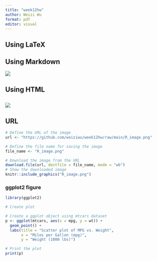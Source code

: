 ```yaml
---
title: "week12hw"
author: Weizi Wu
format: pdf
editor: visual
---
```


## Using LaTeX

```{=tex}
\begin{figure}[ht]
            \begin{center}
                  \includegraphics{R_image}
            \end{center}
      \caption{An Example Figure in LaTeX}
      {\scriptsize}
      \label{ExampleLaTeXFigure}
\end{figure}
```
## Using Markdown

![](images/R_image.png)

## Using HTML

## </img>

![](images/R_image.png)

## 

## URL

```r
# Define the URL of the image
url <- "https://github.com/weiziwu/week12hw/raw/main/R_image.png"

# Define the file name for saving the image
file_name <- "R_image.png"

# Download the image from the URL
download.file(url, destfile = file_name, mode = "wb")
# Show the downloaded image
knitr::include_graphics("R_image.png")

```

### ggplot2 figure

```r
library(ggplot2)

# Create plot

# Create a ggplot object using mtcars dataset
p <- ggplot(mtcars, aes(x = mpg, y = wt)) +
  geom_point() +  
  labs(title = "Scatter plot of MPG vs. Weight",  
       x = "Miles per Gallon (mpg)",  
       y = "Weight (1000 lbs)")      

# Print the plot
print(p)


```

```{=tex}
\begin{figure}[ht]
```
```{=tex}
 \caption{Example Scatter plot of mtcars Created with
      \emph{ggplot2}} \label{ggplot2Line}
```
```{=tex}
\begin{center}
```
```{=tex}
  \end{center} 
\end{figure}
```
